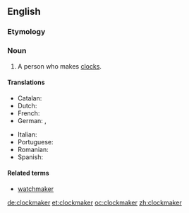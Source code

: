 ==English==

===Etymology===
{{compound|clock|maker}}

===Noun===
{{en-noun}}

# A person who makes [[clock]]s.

====Translations====
{{trans-top|person who makes clocks}}
* Catalan: {{t|ca|rellotger}}
* Dutch: {{t|nl|klokkenmaker}}
* French: {{t+|fr|horloger}}
* German: {{t+|de|Uhrmacher|m}}, {{t+|de|Uhrmacherin|f}}
{{trans-mid}}
* Italian: {{t+|it|orologiaio}}
* Portuguese: {{t+|pt|relojoeiro}}
* Romanian: {{t+|ro|ceasornicar}}
* Spanish: {{t|es|relojero}}
{{trans-bottom}}

====Related terms====
* [[watchmaker]]

[[de:clockmaker]]
[[et:clockmaker]]
[[oc:clockmaker]]
[[zh:clockmaker]]